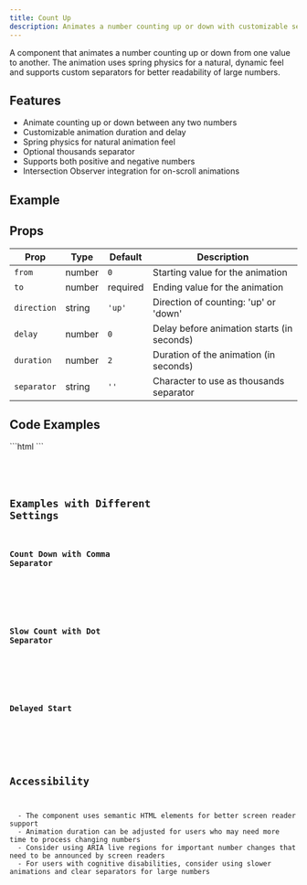 ```yaml
---
title: Count Up
description: Animates a number counting up or down with customizable settings
---
```



A component that animates a number counting up or down from one value to another. The animation uses spring physics for a natural, dynamic feel and supports custom separators for better readability of large numbers.

## Features

- Animate counting up or down between any two numbers
- Customizable animation duration and delay
- Spring physics for natural animation feel
- Optional thousands separator
- Supports both positive and negative numbers
- Intersection Observer integration for on-scroll animations

## Example

<ExampleWrapper id="count-up">
  <CountUp from={0} to={1000} duration={2} />
</ExampleWrapper>

## Props

| Prop | Type | Default | Description |
|------|------|---------|-------------|
| `from` | number | `0` | Starting value for the animation |
| `to` | number | required | Ending value for the animation |
| `direction` | string | `'up'` | Direction of counting: 'up' or 'down' |
| `delay` | number | `0` | Delay before animation starts (in seconds) |
| `duration` | number | `2` | Duration of the animation (in seconds) |
| `separator` | string | `''` | Character to use as thousands separator |

## Code Examples


<Tabs>
  <TabItem label="Usage">
  ```html
  <count-up 
    from="0" 
    to="1000"
    direction="up"
    delay="0"
    duration="2"
    separator=","
  ></count-up>
  ```
  </TabItem>
  <TabItem label="Component Code">
  <Code code={jsFileContent} lang="js" />
  </TabItem>
  <TabItem label="TBD - Component Code (Tailwind)"></TabItem>
</Tabs>

## Examples with Different Settings

### Count Down with Comma Separator

<ExampleWrapper id="count-down-comma">
  <count-up 
    from="10000" 
    to="0"
    direction="down"
    duration="3"
    separator=","
  ></count-up>
</ExampleWrapper>

### Slow Count with Dot Separator

<ExampleWrapper id="slow-count-dot">
  <count-up 
    from="0" 
    to="5000"
    duration="5"
    separator="."
  ></count-up>
</ExampleWrapper>

### Delayed Start

<ExampleWrapper id="delayed-start">
  <count-up 
    from="0" 
    to="500"
    delay="1"
    duration="1.5"
  ></count-up>
</ExampleWrapper>

## Accessibility

<Card title="Accessibility Considerations">
  - The component uses semantic HTML elements for better screen reader support
  - Animation duration can be adjusted for users who may need more time to process changing numbers
  - Consider using ARIA live regions for important number changes that need to be announced by screen readers
  - For users with cognitive disabilities, consider using slower animations and clear separators for large numbers
</Card>
